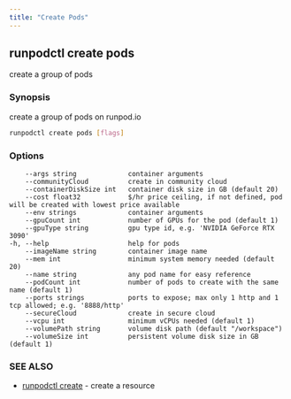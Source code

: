 ```yaml
---
title: "Create Pods"
---
```


## runpodctl create pods

create a group of pods

### Synopsis

create a group of pods on runpod.io

```sh
runpodctl create pods [flags]
```

### Options

```text
    --args string             container arguments
    --communityCloud          create in community cloud
    --containerDiskSize int   container disk size in GB (default 20)
    --cost float32            $/hr price ceiling, if not defined, pod will be created with lowest price available
    --env strings             container arguments
    --gpuCount int            number of GPUs for the pod (default 1)
    --gpuType string          gpu type id, e.g. 'NVIDIA GeForce RTX 3090'
-h, --help                    help for pods
    --imageName string        container image name
    --mem int                 minimum system memory needed (default 20)
    --name string             any pod name for easy reference
    --podCount int            number of pods to create with the same name (default 1)
    --ports strings           ports to expose; max only 1 http and 1 tcp allowed; e.g. '8888/http'
    --secureCloud             create in secure cloud
    --vcpu int                minimum vCPUs needed (default 1)
    --volumePath string       volume disk path (default "/workspace")
    --volumeSize int          persistent volume disk size in GB (default 1)
```

### SEE ALSO

* [runpodctl create](/runpodctl/reference/runpodctl-create) - create a resource
